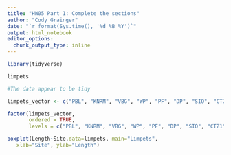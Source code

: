 ```yaml
---
title: "HW05 Part 1: Complete the sections"
author: "Cody Grainger"
date: "`r format(Sys.time(), '%d %B %Y')`"
output: html_notebook
editor_options: 
  chunk_output_type: inline
---
```


```r
library(tidyverse)
```
```r
limpets

#The data appear to be tidy

limpets_vector <- c("PBL", "KNRM", "VBG", "WP", "PF", "DP", "SIO", "CTZ1", "CTZ2", "CNM")

factor(limpets_vector,
       ordered = TRUE,
       levels = c("PBL", "KNRM", "VBG", "WP", "PF", "DP", "SIO", "CTZ1", "CTZ2", "CNM"))

boxplot(Length~Site,data=limpets, main="Limpets",
   xlab="Site", ylab="Length") 
```


